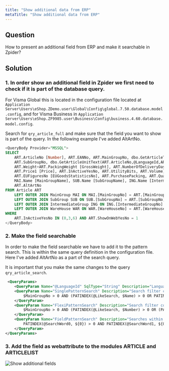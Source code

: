 ```yaml
---
title: "Show additional data from ERP"
metaTitle: "Show additional data from ERP"
---
```


## Question

How to present an additional field from ERP and make it searchable in Zpider?

## Solution

### 1. In order show an additional field in Zpider we first need to check if it is part of the database query.

For Visma Global this is located in the configuration file located at `Application Server\Users\eShop.ZDemo.user\Global\Config\global.7.50.database.model.config`, and for Visma Business in `Application Server\Users\eShop.ZF9985.user\Business\Config\business.4.60.database.model.config`.

Search for `qry_article_full` and make sure that the field you want to show is part of the query. In the following example I've added AltArtNo.

```sql
<QueryBody Provider="MSSQL">
SELECT
    ART.ArticleNo [Number], ART.EANNo, ART.MainGroupNo, dbo.GetArticleText(ART.ArticleNo,@LanguageId,ART.Name) [Name],
    ART.SubGroupNo, dbo.GetArticleUnitText(ART.ArticleNo,@LanguageId,ART.QuantityPerUnitTextSale) [UnitText],
    ART.Weight+ART.PackingWeight [GrossWeight], ART.NumberOfDeliveryDays [DeliveryTime], ART.GrossPrice, ART.PackingWeight,
    ART.Price1 [Price], ART.InActiveYesNo, ART.UtilityBits, ART.Volume, ART.IntermediateGroupNo [InterGroupNo],
    ART.EUFiguresNo [EUGoodsStatisticsNo], ART.PurchasePacking, ART.QuantityPerUnitSale [UnitAmount],
    MAI.Name [MainGroupName], SUB.Name [SubGroupName], ING.Name [IntermediateGroupName], WAR.Name [StockLocation],
    ART.AltArtNo
FROM Article ART
    LEFT OUTER JOIN MainGroup MAI ON MAI.[MainGroupNo] = ART.[MainGroupNo]
    LEFT OUTER JOIN SubGroup SUB ON SUB.[SubGroupNo] = ART.[SubGroupNo]
    LEFT OUTER JOIN IntermediateGroup ING ON ING.[IntermediateGroupNo] = ART.[IntermediateGroupNo]
    LEFT OUTER JOIN WareHouse WAR ON WAR.[WareHouseNo] = ART.[WareHouseNo]
WHERE
    ART.InActiveYesNo IN (0,3,6) AND ART.ShowOnWebYesNo = 1
</QueryBody>
```

### 2. Make the field searchable

In order to make the field searchable we have to add it to the pattern search. This is within the same query definition in the configuration file. Here I've added AltArtNo as a part of the search query.

It is important that you make the same changes to the query `qry_article_search`.

```xml
 <QueryParams>
    <QueryParam Name="@LanguageId" SqlType="String" Description="LanguageCode" />
    <QueryParam Name="SinglePatternSearch" Description="Search filter condition used when a single word is given">
        $MainGroupNo > 0 AND (PATINDEX(@LikeSearch, $Name) > 0 OR PATINDEX(@LikeSearch, $Number) > 0) OR PATINDEX(@LikeSearch, $AltArtNo) > 0)
    </QueryParam>
    <QueryParam Name="FlexiPatternSearch" Description="Search filter condition when multiple words are given (max three)">
        $MainGroupNo > 0 AND (PATINDEX(@LikeSearch, $Number) > 0 OR (PATINDEX(@SearchWord0, $Name) > 0 AND PATINDEX(@SearchWord1, $Name) > 0 AND PATINDEX(@SearchWord2, $Name) > 0) OR (PATINDEX(@SearchWord0, $AltArtNo) > 0 AND PATINDEX(@SearchWord1, $AltArtNo) > 0 AND PATINDEX(@SearchWord2, $AltArtNo) > 0))
    </QueryParam>
    <QueryParam Name="FieldPatternSearch" Description="Searches within a specific column">
        PATINDEX(@SearchWord0, ${0}) > 0 AND PATINDEX(@SearchWord1, ${0}) > 0 AND PATINDEX(@SearchWord2, ${0}) > 0
    </QueryParam>
</QueryParams>
```

### 3. Add the field as webattribute to the modules ARTICLE and ARTICLELIST
![Show additional fields](show-additional-fields.gif)